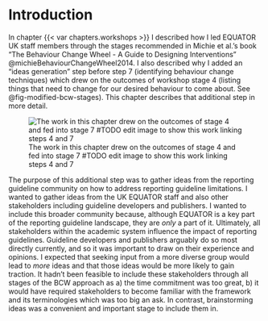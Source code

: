 
# Introduction

In chapter {{< var chapters.workshops >}} I described how I led EQUATOR UK staff members through the stages recommended in Michie et al.'s book "The Behaviour Change Wheel - A Guide to Designing Interventions" @michieBehaviourChangeWheel2014. I also described why I added an "ideas generation" step before step 7 (identifying behaviour change techniques) which drew on the outcomes of workshop stage 4 (listing things that need to change for our desired behaviour to come about. See @fig-modified-bcw-stages). This chapter describes that additional step in more detail. 

![The work in this chapter drew on the outcomes of stage 4 and fed into stage 7 #TODO edit image to show this work linking steps 4 and 7](../9_focus_groups/modified-bcw-stages.png){#fig-modified-bcw-stages}

The purpose of this additional step was to gather ideas from the reporting guideline community on how to address reporting guideline limitations. I wanted to gather ideas from the UK EQUATOR staff and also other stakeholders including guideline developers and publishers. I wanted to include this broader community because, although EQUATOR is a key part of the reporting guideline landscape, they are _only_ a part of it. Ultimately, all stakeholders within the academic system influence the impact of reporting guidelines. Guideline developers and publishers arguably do so most directly currently, and so it was important to draw on their experience and opinions. I expected that seeking input from a more diverse group would lead to _more_ ideas and that those ideas would be more likely to gain traction. It hadn't been feasible to include these stakeholders through all stages of the BCW approach as a) the time commitment was too great, b) it would have required stakeholders to become familiar with the framework and its terminologies which was too big an ask. In contrast, brainstorming ideas was a convenient and important stage to include them in.

<!-- # ASK Charlotte: is the objective clear, justified, and sign posted? -->
<!-- Although some EQUATOR members have developed reporting guidelines, their experience may not be representative of "external" guideline developers who, despite having a deep understanding of their own guidance, may consider reporting guidelines as a small part of their academic identity and may not "live and breathe" reporting guidelines in the same way EQUATOR does. -->




